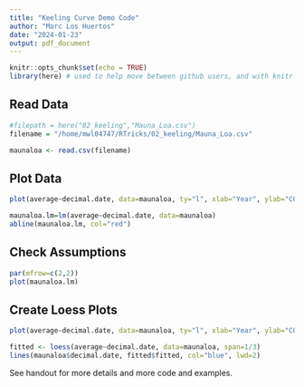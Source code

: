 ```yaml
---
title: "Keeling Curve Demo Code"
author: "Marc Los Huertos"
date: "2024-01-23"
output: pdf_document
---
```


```r
knitr::opts_chunk$set(echo = TRUE)
library(here) # used to help move between github users, and with knitr sessions
```

## Read Data

```r
#filepath = here("02_keeling","Mauna_Loa.csv")
filename = "/home/mwl04747/RTricks/02_keeling/Mauna_Loa.csv"

maunaloa <- read.csv(filename)
```






































## Plot Data

```r
plot(average~decimal.date, data=maunaloa, ty="l", xlab="Year", ylab="CO2 Concentration (ppm)")

maunaloa.lm=lm(average~decimal.date, data=maunaloa)
abline(maunaloa.lm, col="red")
```























## Check Assumptions
```r
par(mfrow=c(2,2))
plot(maunaloa.lm)
```





















## Create Loess Plots

```r
plot(average~decimal.date, data=maunaloa, ty="l", xlab="Year", ylab="CO2 Concentration (ppmv)", las=1, main="Carbon Dioxide Concentration at Mauna Loa Observatory", cex.lab=1.3)

fitted <- loess(average~decimal.date, data=maunaloa, span=1/3)
lines(maunaloa$decimal.date, fitted$fitted, col="blue", lwd=2)
```

See handout for more details and more code and examples.
